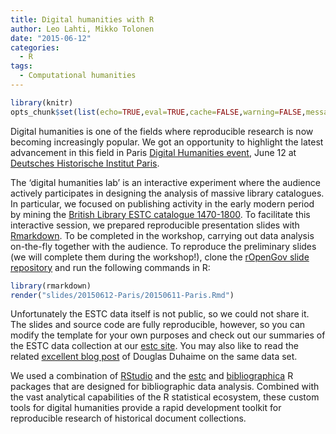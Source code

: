 ```yaml
---
title: Digital humanities with R
author: Leo Lahti, Mikko Tolonen
date: "2015-06-12"
categories:
  - R
tags:
  - Computational humanities
---
```


```r
library(knitr)
opts_chunk$set(list(echo=TRUE,eval=TRUE,cache=FALSE,warning=FALSE,message=FALSE,fig.height=10,fig.width=10))
```

Digital humanities is one of the fields where reproducible research is
now becoming increasingly popular. We got an opportunity to highlight the
latest advancement in this field in Paris [Digital Humanities
event](http://dhdhi.hypotheses.org/2428), June 12 at [Deutsches
Historische Institut Paris](http://www.dhi-paris.fr/).

The 'digital humanities lab' is an interactive experiment where the
audience actively participates in designing the analysis of massive
library catalogues. In particular, we focused on publishing activity
in the early modern period by mining the [British Library ESTC
catalogue
1470-1800](http://estc.bl.uk/F/?func=file&file_name=login-bl-estc). To
facilitate this interactive session, we prepared reproducible
presentation slides with
[Rmarkdown](http://rmarkdown.rstudio.com/). To be completed in the
workshop, carrying out data analysis on-the-fly together with the
audience. To reproduce the preliminary slides (we will complete them during the
workshop!), clone the [rOpenGov slide
repository](https://github.com/rOpenGov/slides) and run the following
commands in R:

```r
library(rmarkdown)
render("slides/20150612-Paris/20150611-Paris.Rmd")
```

Unfortunately the ESTC data itself is not public, so we could not
share it. The slides and source code are fully reproducible, however,
so you can modify the template for your own purposes and check out our
summaries of the ESTC data collection at our [estc
site](https://github.com/rOpenGov/estc). You may also like to read the
related [excellent blog
post]((http://douglasduhaime.com/blog/mapping-the-early-english-book-trade))
of Douglas Duhaime on the same data set.

We used a combination of [RStudio](http://www.rstudio.com/) and the
[estc](http://github.com/rOpenGov/estc) and
[bibliographica](http://github.com/rOpenGov/bibliographica) R packages
that are designed for bibliographic data analysis. Combined with the
vast analytical capabilities of the R statistical ecosystem, these
custom tools for digital humanities provide a rapid development
toolkit for reproducible research of historical document collections.


[jekyll-gh]: https://github.com/mojombo/jekyll
[jekyll]:    http://jekyllrb.com
